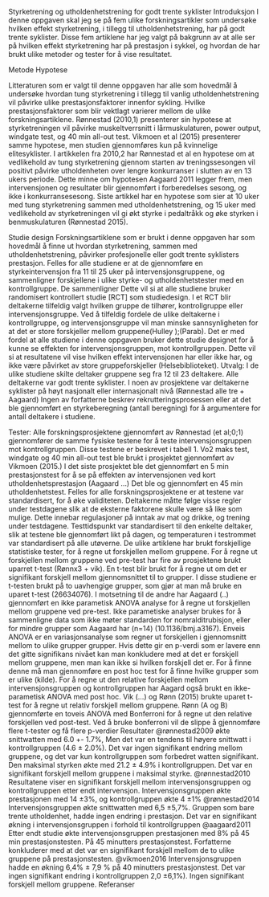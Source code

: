Styrketrening og utholdenhetstrening for godt trente syklister
Introduksjon 
I denne oppgaven skal jeg se på fem ulike forskningsartikler som undersøke hvilken effekt styrketrening, i tillegg til utholdenhetstrening, har på godt trente syklister. Disse fem artiklene har jeg valgt på bakgrunn av at alle ser på hvilken effekt styrketrening har på prestasjon i sykkel, og hvordan de har brukt ulike metoder og tester for å vise resultatet. 

Metode
Hypotese 

Litteraturen som er valgt til denne oppgaven har alle som hovedmål å undersøke hvordan tung styrketrening i tillegg til vanlig utholdenhetstrening vil påvirke ulike prestasjonsfaktorer innenfor sykling. Hvilke prestasjonsfaktorer som blir vektlagt varierer mellom de ulike forskningsartiklene. Rønnestad (2010,1) presenterer sin hypotese at styrketreningen vil påvirke muskeltverrsnitt i lårmuskulaturen, power output, windgate test, og 40 min all-out test. Vikmoen et al (2015) presenterer samme hypotese, men studien gjennomføres kun på kvinnelige elitesyklister.  I artikkelen fra 2010,2  har Rønnestad et al en hypotese om at vedlikehold av tung styrketrening gjennom starten av treningssesongen vil positivt påvirke utholdenheten over lengre konkurranser i slutten av en 13 ukers periode. Dette minne om hypotesen Aagaard 2011 legger frem, men intervensjonen og resultater blir gjennomført i forberedelses sesong, og ikke i konkurransesesong. Siste artikkel har en hypotese som sier at 10 uker med tung styrketrening sammen med utholdenhetstrening, og 15 uker med vedlikehold av styrketreningen vil gi økt styrke i pedaltråkk og øke styrken i benmuskulaturen (Rønnestad 2015). 



Studie design 
Forskningsartiklene som er brukt i denne oppgaven har som hovedmål å finne ut hvordan styrketrening, sammen med utholdenhetstrening, påvirker profesjonelle eller godt trente syklisters prestasjon. Felles for alle studiene er at de gjennomføre en styrkeintervensjon fra 11 til 25 uker på intervensjonsgruppene, og sammenligner forskjellene i ulike styrke- og utholdenhetstester med en kontrollgruppe. De sammenligner  Dette vil si at alle studiene bruker randomisert kontrollert studie [RCT] som studiedesign.
I et RCT blir deltakerne tilfeldig valgt hvilken gruppe de tilhører, kontrollgruppe eller intervensjonsgruppe. Ved å tilfeldig fordele de ulike deltakerne i kontrollgruppe, og intervensjonsgruppe vil man minske sannsynligheten for at det er store forskjeller mellom gruppene(Hulley );(Parab). Det er med fordel at alle studiene i denne oppgaven bruker dette studie designet for å kunne se effekten for intervensjonsgruppen, mot kontrollgruppen. Dette vil si at resultatene vil vise hvilken effekt intervensjonen har eller ikke har, og ikke være påvirket av store gruppeforskjeller (Helsebiblioteket). 
Utvalg:
I de ulike studiene skilte deltaker gruppene seg fra 12 til 23 deltakere. Alle deltakerne var godt trente syklister. I noen av prosjektene var deltakerne syklister på høyt nasjonalt eller internasjonalt nivå (Rønnestad alle tre + Aagaard) Ingen av forfatterne beskrev rekrutteringsprosessen eller at det ble gjennomført en styrkeberegning (antall beregning) for å argumentere for antall deltakere i studiene. 

Tester:
Alle forskningsprosjektene gjennomført av Rønnestad (et al;0;1) gjennomfører de samme fysiske testene for å teste intervensjonsgruppen mot kontrollgruppen. Disse testene er beskrevet i tabell 1. Vo2 maks test, windgate og 40 min all-out test ble brukt i prosjektet gjennomført av Vikmoen (2015.) I det siste prosjektet ble det gjennomført en 5 min prestasjonstest for å se på effekten av intervensjonen ved kort utholdenhetsprestasjon (Aagaard …) Det ble og gjennomført en 45 min utholdenhetstest. Felles for alle forskningsprosjektene er at testene var standardisert, for å øke validiteten. Deltakerne måtte følge visse regler under testdagene slik at de eksterne faktorene skulle være så like som mulige. Dette innebar regulasjoner på inntak av mat og drikke, og trening under testdagene. Testtidspunkt var standardisert til den enkelte deltaker, slik at testene ble gjennomført likt på dagen, og temperaturen i testrommet var standardisert på alle utøverne. 
De ulike artiklene har brukt forskjellige statistiske tester, for å regne ut forskjellen mellom gruppene. For å regne ut forskjellen mellom gruppene ved pre-test har fire av prosjektene brukt uparret t-test (Rønnx3 + vik). En t-test blir brukt for å regne ut om det er signifikant forskjell mellom gjennomsnittet til  to grupper. I disse studiene er t-testen brukt på to uavhengige grupper, som gjør at man må bruke en uparet t-test (26634076). I motsetning til de andre har Aagaard (..) gjennomført en ikke parametisk ANOVA analyse for å regne ut forskjellen mellom gruppene ved pre-test. Ikke parametiske analyser brukes for å sammenligne data som ikke møter standarden for nomralditrubisjon, eller for mindre grupper som Aagaard har (n=14) (10.1136/bmj.a3167). Enveis ANOVA er en variasjonsanalyse som regner ut forskjellen i gjennomsnitt mellom to ulike grupper grupper. Hvis dette gir en p-verdi som er lavere enn det gitte signifikans nivået kan man konkludere med at det er forskjell mellom gruppene, men man kan ikke si hvilken forskjell det er. For å finne denne må man gjennomføre en post hoc test for å finne hvilke grupper som er ulike (kilde). For å regne ut den relative forskjellen mellom intervensjonsgruppen og kontrollgruppen har Aagard også brukt en ikke-parametisk ANOVA med post hoc. Vik (...) og Rønn (2015) brukte uparet t-test for å regne ut relativ forskjell mellom gruppene. Rønn (A og B) gjennomførte en toveis ANOVA med Bonferroni for å regne ut den relative forskjellen ved post-test. Ved å bruke bonferroni vil de slippe å gjennomføre flere t-tester og få flere p-verdier 
Resultater
@rønnestad2009
økte snittwatten med 6.0 +- 1.7%, Men det var en tendens til høyere snittwatt i kontrollgruppen (4.6 ± 2.0%). Det var ingen signifikant endring mellom gruppene, og det var kun kontrollgruppen som forbedret watten signifikant. Den maksimal styrken økte med 21.2 ± 4.9% i kontrollgruppen. Det var en signifikant forskjell mellom gruppene i maksimal styrke.
@rønnestad2010
Resultatene viser en signifikant forskjell mellom intervensjonsgruppen og kontrollgruppen etter endt intervensjon. Intervensjonsgruppen økte prestasjonen med 14 ±3%, og kontrollgruppen økte 4 ±1%
@rønnestad2014
Intervensjonsgruppen økte snittwatten med 6,5 ±5,7%. Gruppen som bare trente utholdenhet, hadde ingen endring i prestasjon. Det var en signifikant økning i intervensjonsgruppen i forhold til kontrollgruppen
@aagaard2011
Etter endt studie økte intervensjonsgruppen prestasjonen med 8% på 45 min prestasjonstesten. På 45 minutters prestasjonstest. Forfatterne konkluderer med at det var en signifikant forskjell mellom de to ulike gruppene på prestasjonstesten.
@vikmoen2016
Intervensjonsgruppen hadde en økning 6,4% ± 7,9 % på 40 minutters prestasjonstest. Det var ingen signifikant endring i kontrollgruppen 2,0 ±6,1%). Ingen signifikant forskjell mellom gruppene.
Referanser
